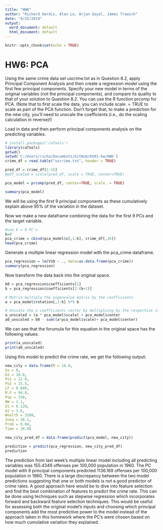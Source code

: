 ```yaml
---
title: "HW6"
author: "Richard Hardis, Alan Lo, Arjun Goyal, James Trawick"
date: "9/25/2019"
output:
  word_document: default
  html_document: default
---
```


```r
knitr::opts_chunk$set(echo = TRUE)
```

# HW6: PCA

Using the same crime data set uscrime.txt as in Question 8.2, apply Principal Component Analysis and then create a regression model using the first few principal components.  Specify your new model in terms of the original variables (not the principal components), and compare its quality to that of your solution to Question 8.2.  You can use the R function prcomp for PCA. (Note that to first scale the data, you can include scale. = TRUE to scale as part of the PCA function. Don’t forget that, to make a prediction for the new city, you’ll need to unscale the coefficients (i.e., do the scaling calculation in reverse)!)


Load in data and then perform principal components analysis on the predicting variables.

```r
# install.packages('caTools')
library(caTools)
getwd()
setwd('C:/Users/richa/Documents/GitHub/6501-hw/HW6')
crime_df = read.table("uscrime.txt", header = TRUE)

pred_df = crime_df[1:15]
#pdf_scaled = scale(pred_df, scale = TRUE, center=TRUE)

pca_model = prcomp(pred_df, center=TRUE, scale. = TRUE)

summary(pca_model)
```

We will be using the first 9 principal components as these cumulatively explain above 95% of the variation in the dataset.

Now we make a new dataframe combining the data for the first 9 PCs and the target variable.

```r
#use k = 9 PC's
k=9
pca_crime = cbind(pca_model$x[,1:k], crime_df[,16])
head(pca_crime)
```


Generate a multiple linear regression model with the pca_crime dataframe.

```r
pca_regression = lm(V10 ~ ., data=as.data.frame(pca_crime))
summary(pca_regression)
```

Now transform the data back into the original space.

```r
b0 = pca_regression$coefficients[1]
b = pca_regression$coefficients[2:(k+1)]

# Matrix multiply the eigenvalue matrix by the coefficients
a = pca_model$rotation[,1:k] %*% b

# Unscale the a coefficients vector by multiplying by the respective standard deviations and adding the means
a_unscaled = (a * pca_model$scale) + pca_model$center
a0_unscaled = b0 - sum((a*pca_model$scale)+ pca_model$center)
```

We can see that the forumula for this equation in the original space has the following values:

```r
print(a_unscaled)
print(a0_unscaled)
```

Using this model to predict the crime rate, we get the following output:

```r
new_city = data.frame(M = 14.0,
So = 0,
Ed = 10.0,
Po1 = 12.0,
Po2 = 15.5,
LF = 0.640,
M.F = 94.0,
Pop = 150,
NW = 1.1,
U1 = 0.120,
U2 = 3.6,
Wealth = 3200,
Ineq = 20.1,
Prob = 0.04,
Time = 39.0)

new_city_pred_df = data.frame(predict(pca_model, new_city))

prediction = predict(pca_regression, new_city_pred_df)
prediction
```

The prediction from last week's multiple linear model including all predicting variables was 155.4349 offenses per 100,000 population in 1960.  The PC model with 9 principal components predicted 1136.169 offenses per 100,000 population in 1960.  There is a large discrepancy between the two model predictions suggesting that one or both models is not a good predictor of crime rates.  A good approach here would be to dive into feature selection and find the best combination of features to predict the crime rate.  This can be done using techniques such as stepwise regression which incorporates forward and backward feature selection techniques.  This would be useful for assessing both the original model's inputs and choosing which principal components add the most predictive power to the model instead of the approach taken in this homework where the PC's were chosen based on how much cumulative variation they explained.

